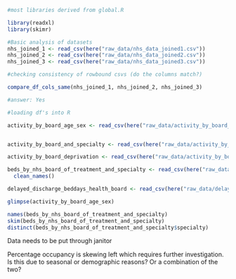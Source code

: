 ```r
#most libraries derived from global.R

library(readxl)
library(skimr)

#Basic analysis of datasets
nhs_joined_1 <- read_csv(here("raw_data/nhs_data_joined1.csv"))
nhs_joined_2 <- read_csv(here("raw_data/nhs_data_joined2.csv"))
nhs_joined_3 <- read_csv(here("raw_data/nhs_data_joined3.csv"))

#checking consistency of rowbound csvs (do the columns match?)

compare_df_cols_same(nhs_joined_1, nhs_joined_2, nhs_joined_3)

#answer: Yes

#loading df's into R

activity_by_board_age_sex <- read_csv(here("raw_data/activity_by_board_age_sex.csv"))


activity_by_board_and_specialty <- read_csv(here("raw_data/activity_by_board_and_specialty.csv"))

activity_by_board_deprivation <- read_csv(here("raw_data/activity_by_board_deprivation.csv"))

beds_by_nhs_board_of_treatment_and_specialty <- read_csv(here("raw_data/beds_by_nhs_board_of_treatment_and_specialty.csv")) %>% 
  clean_names()

delayed_discharge_beddays_health_board <- read_csv(here("raw_data/delayed-discharge-beddays-health-board.csv")) 

```

```r
glimpse(activity_by_board_age_sex)
```  


```r
names(beds_by_nhs_board_of_treatment_and_specialty)
skim(beds_by_nhs_board_of_treatment_and_specialty)
distinct(beds_by_nhs_board_of_treatment_and_specialty$specialty)


```


Data needs to be put through janitor 

Percentage occupancy is skewing left which requires further investigation. Is this due to seasonal or demographic reasons? Or a combination of the two?

